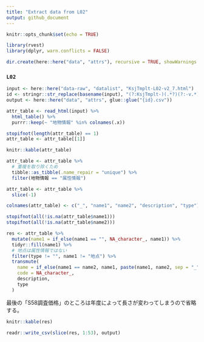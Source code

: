 ```yaml
---
title: "Extract data from L02"
output: github_document
---
```


```r
knitr::opts_chunk$set(echo = TRUE)
```

```r
library(rvest)
library(dplyr, warn.conflicts = FALSE)

dir.create(here::here("data", "attrs"), recursive = TRUE, showWarnings = FALSE)
```

### `L02`

```r
input <- here::here("data-raw", "datalist", "KsjTmplt-L02-v2_7.html")
id <- stringr::str_replace(basename(input), "(?:KsjTmplt-)(.*?)(?:-v.*)?(?:\\.html)", "\\1")
output <- here::here("data", "attrs", glue::glue("{id}.csv"))

attr_table <- read_html(input) %>% 
  html_table() %>% 
  purrr::keep(~ "地物情報" %in% colnames(.x))

stopifnot(length(attr_table) == 1)
attr_table <- attr_table[[1]]

knitr::kable(attr_table)
```

```r
attr_table <- attr_table %>% 
  # 重複を取り除くため
  tibble::as_tibble(.name_repair = "unique") %>% 
  filter(地物情報 == "属性情報")

attr_table <- attr_table %>% 
  slice(-1)

colnames(attr_table) <- c("_", "name1", "name2", "description", "type")

stopifnot(all(!is.na(attr_table$name1)))
stopifnot(all(!is.na(attr_table$name2)))

res <- attr_table %>%
  mutate(name1 = if_else(name1 == "", NA_character_, name1)) %>% 
  tidyr::fill(name1) %>% 
  # 地点は属性情報ではない
  filter(type != "", name1 != "地点") %>% 
  transmute(
    name = if_else(name1 == name2, name1, paste(name1, name2, sep = "_")),
    code = NA_character_,
    description,
    type
  )
```

最後の「S58調査価格」のところは年度によって長さが変わってしまうので省略する。

```r
knitr::kable(res)
```

```r
readr::write_csv(slice(res, 1:53), output)
```

